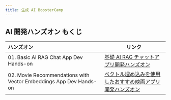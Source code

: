 ```yaml
---
title: 生成 AI BoosterCamp
---
```


## AI 開発ハンズオン もくじ

|ハンズオン |リンク |
|:-- |-- |
|01. Basic AI RAG Chat App Dev Hands-on |[基礎 AI RAG チャットアプリ開発ハンズオン](./hands-on/01-basic-rag-app) |
|02. Movie Recommendations with Vector Embeddings App Dev Hands-on |[ベクトル埋め込みを使用したおすすめ映画アプリ開発ハンズオン](./hands-on/02-movie-recommendations-app) |
